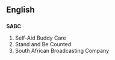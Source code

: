 ==English==

==={{abbreviation}}===
'''SABC'''

# Self-Aid Buddy Care
# Stand and Be Counted
# South African Broadcasting Company